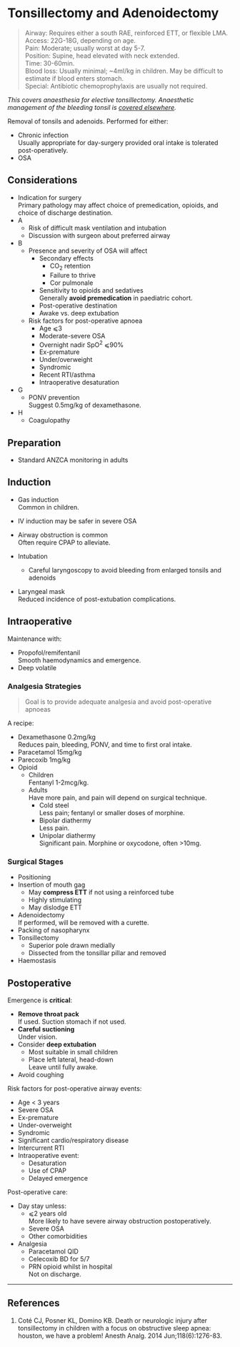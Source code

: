 # Tonsillectomy and Adenoidectomy


>Airway: Requires either a south RAE, reinforced ETT, or flexible LMA. <br>
>Access: 22G-18G, depending on  age.<br>
>Pain: Moderate; usually worst at day 5-7. <br>
>Position: Supine, head elevated with neck extended. <br>
>Time: 30-60min. <br>
>Blood loss: Usually minimal; ~4ml/kg in children. May be difficult to estimate if blood enters stomach.<br>
>Special: Antibiotic chemoprophylaxis are usually not required. <br>


*This covers anaesthesia for elective tonsillectomy. Anaesthetic management of the bleeding tonsil is [covered elsewhere](/anaesthesia/ent/bleeding-tonsil.md).*


Removal of tonsils and adenoids. Performed for either:

* Chronic infection  
Usually appropriate for day-surgery provided oral intake is tolerated post-operatively.
* OSA

## Considerations

* Indication for surgery  
Primary pathology may affect choice of premedication, opioids, and choice of discharge destination.
* A
	* Risk of difficult mask ventilation and intubation
	* Discussion with surgeon about preferred airway
* B
	* Presence and severity of OSA will affect
		* Secondary effects
			* CO~2~ retention
			* Failure to thrive
			* Cor pulmonale
		* Sensitivity to opioids and sedatives  
		Generally **avoid premedication** in paediatric cohort.
		* Post-operative destination  
		* Awake vs. deep extubation
	* Risk factors for post-operative apnoea
		* Age ⩽3
		* Moderate-severe OSA
		* Overnight nadir SpO^2^ ⩽90%
		* Ex-premature
		* Under/overweight
		* Syndromic
		* Recent RTI/asthma
		* Intraoperative desaturation
* G
	* PONV prevention  
	Suggest 0.5mg/kg of dexamethasone.
* H
	* Coagulopathy

## Preparation

* Standard ANZCA monitoring in adults


## Induction

* Gas induction  
Common in children.
* IV induction may be safer in severe OSA


* Airway obstruction is common  
Often require CPAP to alleviate.


* Intubation
	* Careful laryngoscopy to avoid bleeding from enlarged tonsils and adenoids
* Laryngeal mask  
Reduced incidence of post-extubation complications.

## Intraoperative

Maintenance with:

* Propofol/remifentanil  
Smooth haemodynamics and emergence.
* Deep volatile


### Analgesia Strategies

> Goal is to provide adequate analgesia and avoid post-operative apnoeas

A recipe:

* Dexamethasone 0.2mg/kg  
Reduces pain, bleeding, PONV, and time to first oral intake.
* Paracetamol 15mg/kg
* Parecoxib 1mg/kg
* Opioid
	* Children  
	Fentanyl 1-2mcg/kg.
	* Adults  
	Have more pain, and pain will depend on surgical technique.
		* Cold steel  
		Less pain; fentanyl or smaller doses of morphine.
		* Bipolar diathermy  
		Less pain.
		* Unipolar diathermy  
		Significant pain. Morphine or oxycodone, often >10mg.


### Surgical Stages

* Positioning
* Insertion of mouth gag  
	* May **compress ETT** if not using a reinforced tube
	* Highly stimulating
	* May dislodge ETT
* Adenoidectomy  
If performed, will be removed with a curette.
* Packing of nasopharynx
* Tonsillectomy
	* Superior pole drawn medially
	* Dissected from the tonsillar pillar and removed
* Haemostasis  


## Postoperative

Emergence is **critical**:

* **Remove throat pack**  
If used. Suction stomach if not used.
* **Careful suctioning**  
Under vision.
* Consider **deep extubation**
	* Most suitable in small children
	* Place left lateral, head-down  
	Leave until fully awake.
* Avoid coughing


Risk factors for post-operative airway events:

* Age < 3 years
* Severe OSA
* Ex-premature
* Under-overweight
* Syndromic
* Significant cardio/respiratory disease
* Intercurrent RTI
* Intraoperative event:
	* Desaturation
	* Use of CPAP
	* Delayed emergence


Post-operative care:

* Day stay unless:  
	* ⩽2 years old  
	More likely to have severe airway obstruction postoperatively.
	* Severe OSA
	* Other comorbidities
* Analgesia
	* Paracetamol QID
	* Celecoxib BD for 5/7
	* PRN opioid whilst in hospital  
	Not on discharge.


---

## References

1. Coté CJ, Posner KL, Domino KB. Death or neurologic injury after tonsillectomy in children with a focus on obstructive sleep apnea: houston, we have a problem! Anesth Analg. 2014 Jun;118(6):1276-83.